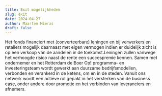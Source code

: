 ```yaml
---
title: Exit mogelijkheden
slug: exit
date: 2024-04-27
author: Maarten Mieras
draft: false
---
```


Het fonds financiert met (converteerbare) leningen en
bij verwerkers en retailers mogelijk daarnaast met eigen
vermogen indien er duidelijk zicht is op een verkoop van
de aandelen in de toekomst.Leningen zullen vanwege het
verhoogde risico naast de rente een succespremie kennen.
Samen met ondernemer en het Rotterdam de Boer Op!
programma- en investeringsteam wordt gewerkt aan
duurzame bedrijfsmodellen, verbonden en verankerd in
de ketens, om en in de steden. Vanuit ons netwerk wordt
een actieve rol gepakt in het versterken van de business
case, onder andere door promotie en het verbinden van
leveranciers en afnemers.
